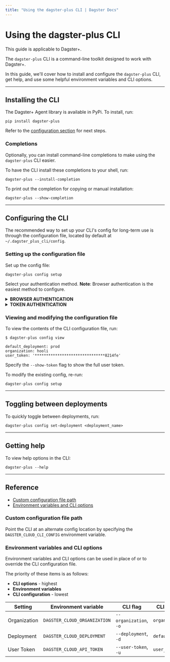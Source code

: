 ```yaml
---
title: "Using the dagster-plus CLI | Dagster Docs"
---
```


# Using the dagster-plus CLI

<Note>This guide is applicable to Dagster+.</Note>

The `dagster-plus` CLI is a command-line toolkit designed to work with Dagster+.

In this guide, we'll cover how to install and configure the `dagster-plus` CLI, get help, and use some helpful environment variables and CLI options.

---

## Installing the CLI

The Dagster+ Agent library is available in PyPi. To install, run:

```shell
pip install dagster-plus
```

Refer to the [configuration section](#configuring-the-cli) for next steps.

### Completions

Optionally, you can install command-line completions to make using the `dagster-plus` CLI easier.

To have the CLI install these completions to your shell, run:

```shell
dagster-plus --install-completion
```

To print out the completion for copying or manual installation:

```shell
dagster-plus --show-completion
```

---

## Configuring the CLI

The recommended way to set up your CLI's config for long-term use is through the configuration file, located by default at `~/.dagster_plus_cli/config`.

### Setting up the configuration file

Set up the config file:

```shell
dagster-plus config setup
```

Select your authentication method. **Note**: Browser authentication is the easiest method to configure.

<details>
<summary><strong>BROWSER AUTHENTICATION</strong></summary>

The easiest way to set up is to authenticate through the browser.

```shell
$ dagster-plus config setup
? How would you like to authenticate the CLI? (Use arrow keys)
 » Authenticate in browser
   Authenticate using token
Authorized for organization `hooli`

? Default deployment: prod
```

When prompted, you can specify a default deployment. If specified, a deployment won't be required in subsequent `dagster-plus` commands. The default deployment for a new Dagster+ organization is `prod`.

</details>

<details>
<summary><strong>TOKEN AUTHENTICATION</strong></summary>

Alternatively, you may authenticate using a user token. Refer to the [Managing user and agent tokens guide](/dagster-plus/account/managing-user-agent-tokens) for more info.

```shell
$ dagster-plus config setup
? How would you like to authenticate the CLI? (Use arrow keys)
   Authenticate in browser
 » Authenticate using token

? Dagster+ organization: hooli
? Dagster+ user token: *************************************
? Default deployment: prod
```

When prompted, specify the following:

- **Organization** - Your organization name as it appears in your Dagster+ URL. For example, if your Dagster+ instance is `https://hooli.dagster.plus/`, this would be `hooli`.
- **User token** - The user token.
- **Default deployment** - **Optional**. A default deployment. If specified, a deployment won't be required in subsequent `dagster-plus` commands. The default deployment for a new Dagster+ organization is `prod`.

</details>

### Viewing and modifying the configuration file

To view the contents of the CLI configuration file, run:

```shell
$ dagster-plus config view

default_deployment: prod
organization: hooli
user_token: '*******************************8214fe'
```

Specify the `--show-token` flag to show the full user token.

To modify the existing config, re-run:

```shell
dagster-plus config setup
```

---

## Toggling between deployments

To quickly toggle between deployments, run:

```shell
dagster-plus config set-deployment <deployment_name>
```

---

## Getting help

To view help options in the CLI:

```shell
dagster-plus --help
```

---

## Reference

- [Custom configuration file path](#custom-configuration-file-path)
- [Environment variables and CLI options](#environment-variables-and-cli-options)

### Custom configuration file path

Point the CLI at an alternate config location by specifying the `DAGSTER_CLOUD_CLI_CONFIG` environment variable.

### Environment variables and CLI options

Environment variables and CLI options can be used in place of or to override the CLI configuration file.

The priority of these items is as follows:

- **CLI options** - highest
- **Environment variables**
- **CLI configuration** - lowest

| Setting      | Environment variable         | CLI flag               | CLI config value     |
| ------------ | ---------------------------- | ---------------------- | -------------------- |
| Organization | `DAGSTER_CLOUD_ORGANIZATION` | `--organization`, `-o` | `organization`       |
| Deployment   | `DAGSTER_CLOUD_DEPLOYMENT`   | `--deployment`, `-d`   | `default_deployment` |
| User Token   | `DAGSTER_CLOUD_API_TOKEN`    | `--user-token`, `-u`   | `user_token`         |
